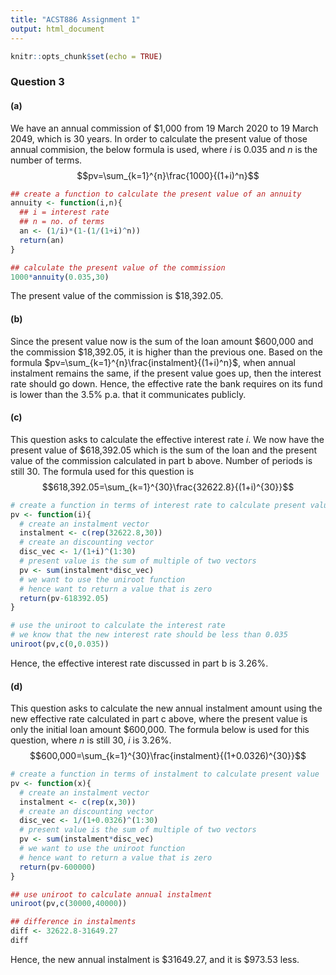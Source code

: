 ```yaml
---
title: "ACST886 Assignment 1"
output: html_document
---
```


```r
knitr::opts_chunk$set(echo = TRUE)
```

### Question 3
#### (a)
We have an annual commission of \$1,000 from 19 March 2020 to 19 March 2049, which is 30 years. In order to calculate the present value of those annual commision, the below formula is used, where $i$ is 0.035 and $n$ is the number of terms. $$pv=\sum_{k=1}^{n}\frac{1000}{(1+i)^n}$$

```r
## create a function to calculate the present value of an annuity
annuity <- function(i,n){
  ## i = interest rate
  ## n = no. of terms
  an <- (1/i)*(1-(1/(1+i)^n))
  return(an)
}

## calculate the present value of the commission
1000*annuity(0.035,30)
```
The present value of the commission is $18,392.05.

#### (b)
Since the present value now is the sum of the loan amount \$600,000 and the commission \$18,392.05, it is higher than the previous one. Based on the formula $pv=\sum_{k=1}^{n}\frac{instalment}{(1+i)^n}$, when annual instalment remains the same, if the present value goes up, then the interest rate should go down. Hence, the effective rate the bank requires on its fund is lower than the 3.5% p.a. that it communicates publicly.

#### (c)
This question asks to calculate the effective interest rate $i$. We now have the present value of \$618,392.05 which is the sum of the loan and the present value of the commission calculated in part b above. Number of periods is still 30. The formula used for this question is $$618,392.05=\sum_{k=1}^{30}\frac{32622.8}{(1+i)^{30}}$$

```r
# create a function in terms of interest rate to calculate present value
pv <- function(i){
  # create an instalment vector
  instalment <- c(rep(32622.8,30))
  # create an discounting vector
  disc_vec <- 1/(1+i)^(1:30)
  # present value is the sum of multiple of two vectors
  pv <- sum(instalment*disc_vec)
  # we want to use the uniroot function
  # hence want to return a value that is zero
  return(pv-618392.05)
}

# use the uniroot to calculate the interest rate
# we know that the new interest rate should be less than 0.035
uniroot(pv,c(0,0.035))
```
Hence, the effective interest rate discussed in part b is 3.26%.

#### (d)
This question asks to calculate the new annual instalment amount using the new effective rate calculated in part c above, where the present value is only the initial loan amount \$600,000. The formula below is used for this question, where $n$ is still 30, $i$ is 3.26%. $$600,000=\sum_{k=1}^{30}\frac{instalment}{(1+0.0326)^{30}}$$

```r
# create a function in terms of instalment to calculate present value
pv <- function(x){
  # create an instalment vector
  instalment <- c(rep(x,30))
  # create an discounting vector
  disc_vec <- 1/(1+0.0326)^(1:30)
  # present value is the sum of multiple of two vectors
  pv <- sum(instalment*disc_vec)
  # we want to use the uniroot function
  # hence want to return a value that is zero
  return(pv-600000)
}

## use uniroot to calculate annual instalment
uniroot(pv,c(30000,40000))

## difference in instalments
diff <- 32622.8-31649.27
diff
```
Hence, the new annual instalment is \$31649.27, and it is \$973.53 less.
